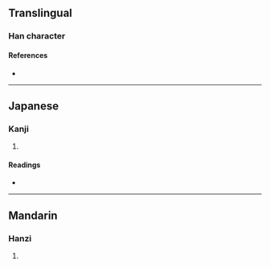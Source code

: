 {{character info/new}}
==Translingual==

===Han character===
{{Han char|rn=22|rad=匚|as=07|sn=9|four=|canj=SUMG|ids=⿷匚⿱屮王}}

====References====
* {{Han ref|kx=0153.420|dkj=02626|dj=0346.040|hdz=10086.020|uh=5329|ud=21289}}

----

==Japanese==

===Kanji===
{{ja-kanji|grade=|rs=匚07}}

# {{defn|lang=ja|sort=匚07}}

====Readings====
* {{ja-readings|on=[[きょう]] (kyō)|kun=[[ただす]] (tadasu), [[すくう]] (sukuu)}}

----

==Mandarin==

===Hanzi===
{{cmn-hanzi|pin=[[fēi]] ([[fei1]]), [[kuāng]] ([[kuang1]])|wg=fei<sup>1</sup>, k'uang<sup>1</sup>}}

# {{defn|lang=cmn|sort=匚07}}